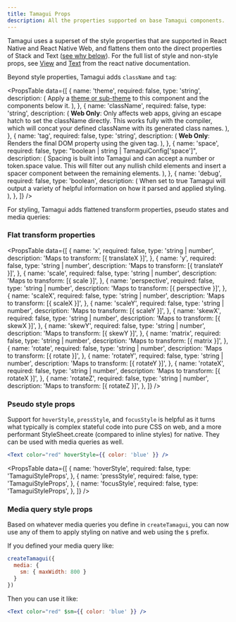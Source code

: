 ```yaml
---
title: Tamagui Props
description: All the properties supported on base Tamagui components.
---
```


Tamagui uses a superset of the style properties that are supported in React Native and React Native Web, and flattens them onto the direct properties of Stack and Text ([see why below](#why-inline-style-props)). For the full list of style and non-style props, see [View](https://reactnative.dev/docs/view-style-props) and [Text](https://reactnative.dev/docs/text-style-props) from the react native documentation.

Beyond style properties, Tamagui adds `className` and `tag`:

<PropsTable
  data={[
    {
      name: 'theme',
      required: false,
      type: 'string',
      description: (
        <span>
          Apply a [theme or sub-theme](/docs/intro/themes) to this component and the components
          below it.
        </span>
      ),
    },
    {
      name: 'className',
      required: false,
      type: 'string',
      description: (
        <span>
          <strong>Web Only</strong>: Only affects web apps, giving an escape hatch to set the
          className directly. This works fully with the compiler, which will concat your defined
          className with its generated class names.
        </span>
      ),
    },
    {
      name: 'tag',
      required: false,
      type: 'string',
      description: (
        <span>
          <strong>Web Only</strong>: Renders the final DOM property using the given tag.
        </span>
      ),
    },
    {
      name: 'space',
      required: false,
      type: "boolean | string | TamaguiConfig['space']",
      description: (
        <span>
          Spacing is built into Tamagui and can accept a number or token.space value. This will
          filter out any nullish child elements and insert a spacer component between the remaining
          elements.
        </span>
      ),
    },
    {
      name: 'debug',
      required: false,
      type: 'boolean',
      description: (
        <span>
          When set to true Tamagui will output a variety of helpful information on how it parsed and
          applied styling.
        </span>
      ),
    },
  ]}
/>

For styling, Tamagui adds flattened transform properties, pseudo states and media queries:

### Flat transform properties

<PropsTable
  data={[
    {
      name: 'x',
      required: false,
      type: 'string | number',
      description: 'Maps to transform: [{ translateX }]',
    },
    {
      name: 'y',
      required: false,
      type: 'string | number',
      description: 'Maps to transform: [{ translateY }]',
    },
    {
      name: 'scale',
      required: false,
      type: 'string | number',
      description: 'Maps to transform: [{ scale }]',
    },
    {
      name: 'perspective',
      required: false,
      type: 'string | number',
      description: 'Maps to transform: [{ perspective }]',
    },
    {
      name: 'scaleX',
      required: false,
      type: 'string | number',
      description: 'Maps to transform: [{ scaleX }]',
    },
    {
      name: 'scaleY',
      required: false,
      type: 'string | number',
      description: 'Maps to transform: [{ scaleY }]',
    },
    {
      name: 'skewX',
      required: false,
      type: 'string | number',
      description: 'Maps to transform: [{ skewX }]',
    },
    {
      name: 'skewY',
      required: false,
      type: 'string | number',
      description: 'Maps to transform: [{ skewY }]',
    },
    {
      name: 'matrix',
      required: false,
      type: 'string | number',
      description: 'Maps to transform: [{ matrix }]',
    },
    {
      name: 'rotate',
      required: false,
      type: 'string | number',
      description: 'Maps to transform: [{ rotate }]',
    },
    {
      name: 'rotateY',
      required: false,
      type: 'string | number',
      description: 'Maps to transform: [{ rotateY }]',
    },
    {
      name: 'rotateX',
      required: false,
      type: 'string | number',
      description: 'Maps to transform: [{ rotateX }]',
    },
    {
      name: 'rotateZ',
      required: false,
      type: 'string | number',
      description: 'Maps to transform: [{ rotateZ }]',
    },
  ]}
/>

### Pseudo style props

Support for `hoverStyle`, `pressStyle`, and `focusStyle` is helpful as it turns what typically is complex stateful code into pure CSS on web, and a more performant StyleSheet.create (compared to inline styles) for native. They can be used with media queries as well.

```jsx
<Text color="red" hoverStyle={{ color: 'blue' }} />
```

<PropsTable
  data={[
    {
      name: 'hoverStyle',
      required: false,
      type: 'TamaguiStyleProps',
    },
    {
      name: 'pressStyle',
      required: false,
      type: 'TamaguiStyleProps',
    },
    {
      name: 'focusStyle',
      required: false,
      type: 'TamaguiStyleProps',
    },
  ]}
/>

### Media query style props

Based on whatever media queries you define in `createTamagui`, you can now use any of them to apply styling on native and web using the `$` prefix.

If you defined your media query like:

```jsx
createTamagui({
  media: {
    sm: { maxWidth: 800 }
  }
})
```

Then you can use it like:

```jsx
<Text color="red" $sm={{ color: 'blue' }} />
```
